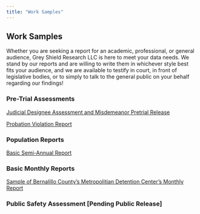 ```yaml
---
title: "Work Samples"
---
```


## Work Samples

Whether you are seeking a report for an academic, professional, or general audience, Grey Shield Research LLC is here to meet your data needs. We stand by our reports and are willing to write them in whichever style best fits your audience, and we are available to testify in court, in front of legislative bodies, or to simply to talk to the general public on your behalf regarding our findings!

### Pre-Trial Assessments

[Judicial Designee Assessment and Misdemeanor Pretrial Release](PreviousWork/JDA.pdf)

[Probation Violation Report](PreviousWork/probation.pdf)

### Population Reports

[Basic Semi-Annual Report](PreviousWork/MDCPopJune.pdf)

### Basic Monthly Reports

[Sample of Bernalillo County's Metropolitian Detention Center's Monthly Report](PreviousWork/May2024.pdf)

### Public Safety Assessment \[Pending Public Release\]
